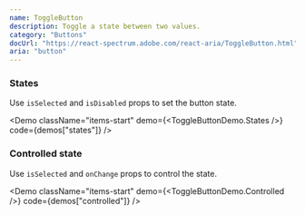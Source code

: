 ```yaml
---
name: ToggleButton
description: Toggle a state between two values.
category: "Buttons"
docUrl: "https://react-spectrum.adobe.com/react-aria/ToggleButton.html"
aria: "button"
---
```


### States

Use `isSelected` and `isDisabled` props to set the button state.

<Demo
  className="items-start"
  demo={<ToggleButtonDemo.States />}
  code={demos["states"]}
/>

### Controlled state

Use `isSelected` and `onChange` props to control the state.

<Demo
  className="items-start"
  demo={<ToggleButtonDemo.Controlled />}
  code={demos["controlled"]}
/>
